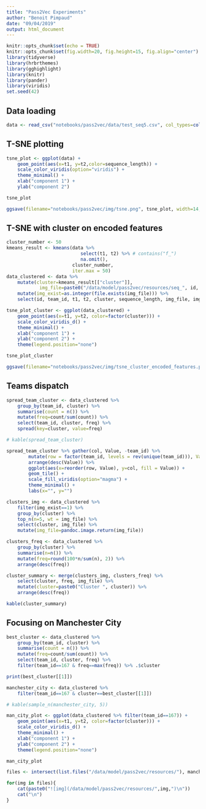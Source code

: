 ```yaml
---
title: "Pass2Vec Experiments"
author: "Benoit Pimpaud"
date: "09/04/2019"
output: html_document
---
```


```r
knitr::opts_chunk$set(echo = TRUE)
knitr::opts_chunk$set(fig.width=20, fig.height=15, fig.align="center") 
library(tidyverse)
library(hrbrthemes)
library(gghighlight)
library(knitr)
library(pander)
library(viridis)
set.seed(42)
```

## Data loading

```r
data <- read_csv("notebooks/pass2vec/data/test_seq5.csv", col_types=cols(team_id=col_character()))
```

## T-SNE plotting

```r
tsne_plot <- ggplot(data) + 
    geom_point(aes(x=t1, y=t2,color=sequence_length)) + 
    scale_color_viridis(option="viridis") + 
    theme_minimal() + 
    xlab("component 1") + 
    ylab("component 2")

tsne_plot

ggsave(filename="notebooks/pass2vec/img/tsne.png", tsne_plot, width=14, height=8, dpi=300)
```

## T-SNE with cluster on encoded features

```r
cluster_number <- 50
kmeans_result <- kmeans(data %>% 
                           select(t1, t2) %>% # contains("f_")
                           na.omit(),
					    cluster_number, 
						iter.max = 50)
data_clustered <- data %>% 
	mutate(cluster=kmeans_result[["cluster"]],
			img_file=paste0("/data/model/pass2vec/resources/seq_", id, ".png")) %>%
	mutate(img_exist=as.integer(file.exists(img_file))) %>%
	select(id, team_id, t1, t2, cluster, sequence_length, img_file, img_exist)

tsne_plot_cluster <- ggplot(data_clustered) + 
	geom_point(aes(x=t1, y=t2, color=factor(cluster))) + 
	scale_color_viridis_d() + 
	theme_minimal() + 
	xlab("component 1") + 
	ylab("component 2") + 
	theme(legend.position="none")

tsne_plot_cluster

ggsave(filename="notebooks/pass2vec/img/tsne_cluster_encoded_features.png", tsne_plot_cluster, width=14, height=8, dpi=300)
```

## Teams dispatch

```r
spread_team_cluster <- data_clustered %>% 
	group_by(team_id, cluster) %>% 
	summarise(count = n()) %>%
	mutate(freq=count/sum(count)) %>%
	select(team_id, cluster, freq) %>% 
    spread(key=cluster, value=freq)

# kable(spread_team_cluster)

spread_team_cluster %>% gather(col, Value, -team_id) %>%
        mutate(row = factor(team_id, levels = rev(unique(team_id))), Value = Value) %>% 
        arrange(desc(Value)) %>%
        ggplot(aes(x=reorder(row, Value), y=col, fill = Value)) +
        geom_tile() +
        scale_fill_viridis(option="magma") + 
        theme_minimal() + 
        labs(x="", y="")
```

```r
clusters_img <- data_clustered %>% 
	filter(img_exist==1) %>% 
	group_by(cluster) %>%
	top_n(n=5, wt = img_file) %>%
	select(cluster, img_file) %>%
	mutate(img_file=pandoc.image.return(img_file))

clusters_freq <- data_clustered %>% 
	group_by(cluster) %>% 
	summarise(n=n()) %>% 
	mutate(freq=round(100*n/sum(n), 2)) %>% 
	arrange(desc(freq))

cluster_summary <- merge(clusters_img, clusters_freq) %>%
	select(cluster, freq, img_file) %>% 
	mutate(cluster=paste0("Cluster ", cluster)) %>% 
	arrange(desc(freq))

kable(cluster_summary)
```

## Focusing on Manchester City

```r

best_cluster <- data_clustered %>% 
	group_by(team_id, cluster) %>% 
	summarise(count = n()) %>%
	mutate(freq=count/sum(count)) %>%
	select(team_id, cluster, freq) %>%
	filter(team_id==167 & freq==max(freq)) %>% .$cluster

print(best_cluster[[1]])

manchester_city <- data_clustered %>% 
	filter(team_id==167 & cluster==best_cluster[[1]])

# kable(sample_n(manchester_city, 5))

man_city_plot <- ggplot(data_clustered %>% filter(team_id==167)) + 
	geom_point(aes(x=t1, y=t2, color=factor(cluster))) +
	scale_color_viridis_d() + 
	theme_minimal() + 
	xlab("component 1") + 
	ylab("component 2") + 
	theme(legend.position="none")

man_city_plot
```

```r
files <- intersect(list.files("/data/model/pass2vec/resources/"), manchester_city %>% mutate(id = paste0("seq_", id, ".png")) %>% .$id)

for(img in files){
	cat(paste0("![img](/data/model/pass2vec/resources/",img,")\n"))
	cat("\n")
}
```
